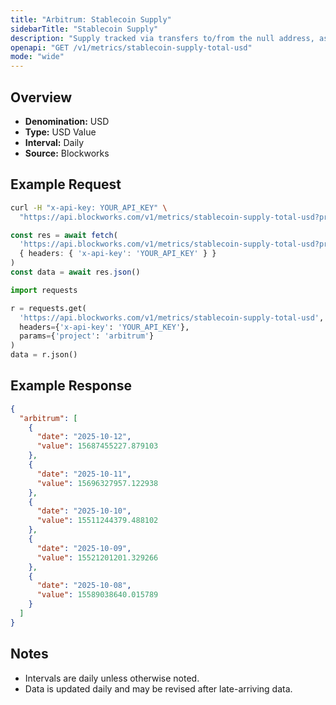 ```yaml
---
title: "Arbitrum: Stablecoin Supply"
sidebarTitle: "Stablecoin Supply"
description: "Supply tracked via transfers to/from the null address, as well as distinct issuance and redemption events for supported stablecoins. Circulating supply remove supply held in bridges, token treasuries, and known mint/burn addresses."
openapi: "GET /v1/metrics/stablecoin-supply-total-usd"
mode: "wide"
---
```


## Overview

- **Denomination:** USD
- **Type:** USD Value
- **Interval:** Daily
- **Source:** Blockworks

## Example Request

<CodeGroup>

```bash cURL
curl -H "x-api-key: YOUR_API_KEY" \
  "https://api.blockworks.com/v1/metrics/stablecoin-supply-total-usd?project=arbitrum"
```

```typescript TypeScript
const res = await fetch(
  'https://api.blockworks.com/v1/metrics/stablecoin-supply-total-usd?project=arbitrum',
  { headers: { 'x-api-key': 'YOUR_API_KEY' } }
)
const data = await res.json()
```

```python Python
import requests

r = requests.get(
  'https://api.blockworks.com/v1/metrics/stablecoin-supply-total-usd',
  headers={'x-api-key': 'YOUR_API_KEY'},
  params={'project': 'arbitrum'}
)
data = r.json()
```

</CodeGroup>

## Example Response

```json
{
  "arbitrum": [
    {
      "date": "2025-10-12",
      "value": 15687455227.879103
    },
    {
      "date": "2025-10-11",
      "value": 15696327957.122938
    },
    {
      "date": "2025-10-10",
      "value": 15511244379.488102
    },
    {
      "date": "2025-10-09",
      "value": 15521201201.329266
    },
    {
      "date": "2025-10-08",
      "value": 15589038640.015789
    }
  ]
}
```

## Notes
- Intervals are daily unless otherwise noted.
- Data is updated daily and may be revised after late-arriving data.